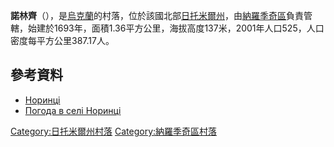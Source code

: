{{coord|51|16|41|N|28|59|58|E|scale:30000|display=title}}

'''諾林齊'''（{{lang-uk|Норинці}}），是[[烏克蘭|烏克蘭]]的村落，位於該國北部[[日托米爾州|日托米爾州]]，由[[納羅季奇區|納羅季奇區]]負責管轄，始建於1693年，面積1.36平方公里，海拔高度137米，2001年人口525，人口密度每平方公里387.17人。

==參考資料==
* [http://w1.c1.rada.gov.ua/pls/z7502/A005?rdat1=17.11.2012&rf7571=9954 Норинці]{{dead link|date=2018年4月 |bot=InternetArchiveBot |fix-attempted=yes }}
* [http://weather.in.ua/ua/zhitomirskaja/18344 Погода в селі Норинці]{{Wayback|url=http://weather.in.ua/ua/zhitomirskaja/18344 |date=20181122005528 }}

{{DEFAULTSORT:Норинці}}
[[Category:日托米爾州村落|Category:日托米爾州村落]]
[[Category:納羅季奇區村落|Category:納羅季奇區村落]]


{{Zhytomyr-geo-stub}}